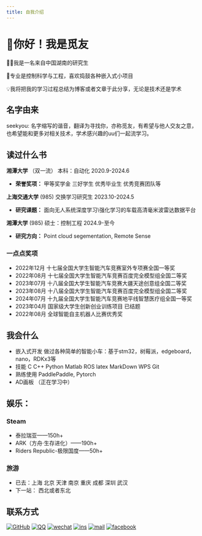 ```yaml
---
title: 自我介绍
---
```


# 👋你好！我是觅友

👨‍🎓我是一名来自中国湖南的研究生

🔬专业是控制科学与工程，喜欢捣鼓各种嵌入式小项目

💡我将把我的学习过程总结为博客或者文章于此分享，无论是技术还是学术

## 名字由来

seekyou: 名字缩写的谐音，翻译为寻找你，亦称觅友，有希望与他人交友之意，也希望能和更多对相关技术，学术感兴趣的uu们一起流学习。

## 读过什么书
**湘潭大学** （双一流）    本科：自动化      2020.9-2024.6

- **荣誉奖项：** 甲等奖学金 三好学生 优秀毕业生 优秀竞赛团队等

**上海交通大学** (985)    交换学习研究生    2023.10-2024.5

- **研究课题：** 面向无人系统深度学习\强化学习的车载高清毫米波雷达数据平台

**湘潭大学** (985)    硕士：控制工程    2024.9-至今

- **研究方向：** Point cloud segementation, Remote Sense

### 一点点奖项
- 2022年12月 十七届全国大学生智能汽车竞赛室外专项赛全国一等奖 
- 2022年08月 十七届全国大学生智能汽车竞赛百度完全模型组全国二等奖 
- 2023年07月 十八届全国大学生智能汽车竞赛大疆天途创意组全国二等奖 
- 2023年08月 十八届全国大学生智能汽车竞赛百度完全模型组全国二等奖 
- 2024年07月 十九届全国大学生智能汽车竞赛地平线智慧医疗组全国一等奖 
- 2023年04月 国家级大学生创新创业训练项目 已结题 
- 2022年08月 全球智能自主机器人比赛优秀奖

## 我会什么

- 嵌入式开发 做过各种简单的智能小车：基于stm32，树莓派，edgeboard，nano，RDKx3等
- 技能 C C++ Python Matlab ROS latex MarkDown WPS Git
- 熟练使用 PaddlePaddle, Pytorch
- AD画板 （正在学习中）

## 娱乐：

### Steam

- 泰拉瑞亚——150h+
- ARK（方舟·生存进化）——190h+
- Riders Republic-极限国度——50h+

### 旅游

- 已去：上海 北京 天津 南京 重庆 成都 深圳 武汉
- 下一站： 西北或者东北

## 联系方式

[![GitHub](./github.svg)](https://github.com/cowqer)
[![QQ](./qq.svg)](https://github.com/cowqer)
[![wechat](./wechat.svg)](https://github.com/cowqer)
[![ins](./ins.svg)](https://github.com/cowqer)
[![mail](./mail.svg)](https://github.com/cowqer)
[![facebook](./facebook.svg)](https://github.com/cowqer)



